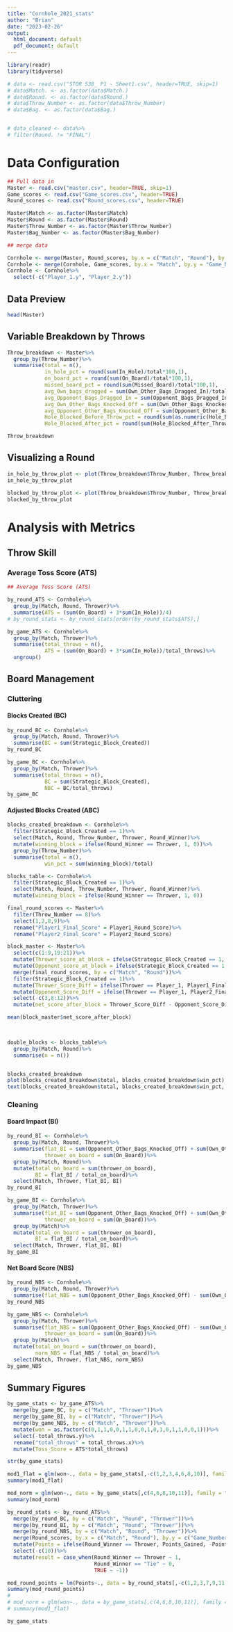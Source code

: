 ```yaml
---
title: "Cornhole_2021_stats"
author: "Brian"
date: "2023-02-26"
output:
  html_document: default
  pdf_document: default
---
```


```r
library(readr)
library(tidyverse)
```


```r
# data <- read.csv("STOR 538_ P1 - Sheet1.csv", header=TRUE, skip=1)
# data$Match. <- as.factor(data$Match.)
# data$Round. <- as.factor(data$Round.)
# data$Throw_Number <- as.factor(data$Throw_Number)
# data$Bag. <- as.factor(data$Bag.)


# data_cleaned <- data%>%
# filter(Round. != "FINAL")
```

# Data Configuration

```r
## Pull data in
Master <- read.csv("master.csv", header=TRUE, skip=1)
Game_scores <- read.csv("Game_scores.csv", header=TRUE)
Round_scores <- read.csv("Round_scores.csv", header=TRUE)

Master$Match <- as.factor(Master$Match)
Master$Round <- as.factor(Master$Round)
Master$Throw_Number <- as.factor(Master$Throw_Number)
Master$Bag_Number <- as.factor(Master$Bag_Number)
```

```r
## merge data

Cornhole <- merge(Master, Round_scores, by.x = c("Match", "Round"), by.y = c("Game_Number", "Round_Number"))
Cornhole <- merge(Cornhole, Game_scores, by.x = "Match", by.y = "Game_Number")
Cornhole <- Cornhole%>%
  select(-c("Player_1.y", "Player_2.y"))
```


## Data Preview

```r
head(Master)
```

## Variable Breakdown by Throws

```r
Throw_breakdown <- Master%>%
  group_by(Throw_Number)%>%
  summarise(total = n(),
            in_hole_pct = round(sum(In_Hole)/total*100,1),
            on_board_pct = round(sum(On_Board)/total*100,1),
            missed_board_pct = round(sum(Missed_Board)/total*100,1),
            avg_Own_bags_dragged = sum(Own_Other_Bags_Dragged_In)/total,
            avg_Opponent_Bags_Dragged_In = sum(Opponent_Bags_Dragged_In)/total,
            avg_Own_Other_Bags_Knocked_Off = sum(Own_Other_Bags_Knocked_Off)/total,
            avg_Opponent_Other_Bags_Knocked_Off = sum(Opponent_Other_Bags_Knocked_Off)/total,
            Hole_Blocked_Before_Throw_pct = round(sum(as.numeric(Hole_Blocked_Before_Throw))/total*100,1),
            Hole_Blocked_After_pct = round(sum(Hole_Blocked_After_Throw)/total*100,1))

Throw_breakdown
```

## Visualizing a Round

```r
in_hole_by_throw_plot <- plot(Throw_breakdown$Throw_Number, Throw_breakdown$in_hole_pct, xlab = "Throw", ylab = "in hole percentage")
in_hole_by_throw_plot
```

```r
blocked_by_throw_plot <- plot(Throw_breakdown$Throw_Number, Throw_breakdown$Hole_Blocked_Before_Throw_pct, xlab = "Throw", ylab = "Hole Blocked For Throw")
blocked_by_throw_plot
```

# Analysis with Metrics


## Throw Skill

### Average Toss Score (ATS)

```r
## Average Toss Score (ATS)

by_round_ATS <- Cornhole%>%
  group_by(Match, Round, Thrower)%>%
  summarise(ATS = (sum(On_Board) + 3*sum(In_Hole))/4)
# by_round_stats <- by_round_stats[order(by_round_stats$ATS),]

by_game_ATS <- Cornhole%>%
  group_by(Match, Thrower)%>%
  summarise(total_throws = n(),
            ATS = (sum(On_Board) + 3*sum(In_Hole))/total_throws)%>%
  ungroup()


```

## Board Management

### Cluttering

#### Blocks Created (BC)

```r
by_round_BC <- Cornhole%>%
  group_by(Match, Round, Thrower)%>%
  summarise(BC = sum(Strategic_Block_Created))
by_round_BC

by_game_BC <- Cornhole%>%
  group_by(Match, Thrower)%>%
  summarise(total_throws = n(),
            BC = sum(Strategic_Block_Created),
            NBC = BC/total_throws)
by_game_BC
```

#### Adjusted Blocks Created (ABC)

```r
blocks_created_breakdown <- Cornhole%>%
  filter(Strategic_Block_Created == 1)%>%
  select(Match, Round, Throw_Number, Thrower, Round_Winner)%>%
  mutate(winning_block = ifelse(Round_Winner == Thrower, 1, 0))%>%
  group_by(Throw_Number)%>%
  summarise(total = n(),
            win_pct = sum(winning_block)/total)

blocks_table <- Cornhole%>%
  filter(Strategic_Block_Created == 1)%>%
  select(Match, Round, Throw_Number, Thrower, Round_Winner)%>%
  mutate(winning_block = ifelse(Round_Winner == Thrower, 1, 0))

final_round_scores <- Master%>%
  filter(Throw_Number == 8)%>%
  select(1,2,8,9)%>%
  rename("Player1_Final_Score" = Player1_Round_Score)%>%
  rename("Player2_Final_Score" = Player2_Round_Score)

block_master <- Master%>%
  select(c(1:9,19:21))%>%
  mutate(Thrower_score_at_block = ifelse(Strategic_Block_Created == 1, ifelse(Thrower == Player_1, Player1_Round_Score, Player2_Round_Score), -1))%>%
  mutate(Opponent_score_at_block = ifelse(Strategic_Block_Created == 1, ifelse(Thrower == Player_1, Player2_Round_Score, Player1_Round_Score), -1))%>%
  merge(final_round_scores, by = c("Match", "Round"))%>%
  filter(Strategic_Block_Created == 1)%>%
  mutate(Thrower_Score_Diff = ifelse(Thrower == Player_1, Player1_Final_Score - Thrower_score_at_block, Player2_Final_Score - Thrower_score_at_block))%>%
  mutate(Opponent_Score_Diff = ifelse(Thrower == Player_1, Player2_Final_Score - Opponent_score_at_block, Player1_Final_Score - Opponent_score_at_block))%>%
  select(-c(3,8:12))%>%
  mutate(net_score_after_block = Thrower_Score_Diff - Opponent_Score_Diff)

mean(block_master$net_score_after_block)

  

double_blocks <- blocks_table%>%
  group_by(Match, Round)%>%
  summarise(n = n())


blocks_created_breakdown
plot(blocks_created_breakdown$total, blocks_created_breakdown$win_pct)
text(blocks_created_breakdown$total, blocks_created_breakdown$win_pct, labels = blocks_created_breakdown$Throw_Number)
```


### Cleaning

#### Board Impact (BI)

```r
by_round_BI <- Cornhole%>%
  group_by(Match, Round, Thrower)%>%
  summarise(flat_BI = sum(Opponent_Other_Bags_Knocked_Off) + sum(Own_Other_Bags_Knocked_Off) + sum(Own_Other_Bags_Dragged_In) + sum(Opponent_Bags_Dragged_In),
            thrower_on_board = sum(On_Board))%>%
  group_by(Match, Round)%>%
  mutate(total_on_board = sum(thrower_on_board), 
         BI = flat_BI / total_on_board)%>%
  select(Match, Thrower, flat_BI, BI)
by_round_BI

by_game_BI <- Cornhole%>%
  group_by(Match, Thrower)%>%
  summarise(flat_BI = sum(Opponent_Other_Bags_Knocked_Off) + sum(Own_Other_Bags_Knocked_Off) + sum(Own_Other_Bags_Dragged_In) + sum(Opponent_Bags_Dragged_In),
            thrower_on_board = sum(On_Board))%>%
  group_by(Match)%>%
  mutate(total_on_board = sum(thrower_on_board), 
         BI = flat_BI / total_on_board)%>%
  select(Match, Thrower, flat_BI, BI)
by_game_BI
```

#### Net Board Score (NBS)


```r
by_round_NBS <- Cornhole%>%
  group_by(Match, Round, Thrower)%>%
  summarise(flat_NBS = sum(Opponent_Other_Bags_Knocked_Off) - sum(Own_Other_Bags_Knocked_Off) + 2*sum(Own_Other_Bags_Dragged_In) - 2*sum(Opponent_Bags_Dragged_In))
by_round_NBS

by_game_NBS <- Cornhole%>%
  group_by(Match, Thrower)%>%
  summarise(flat_NBS = sum(Opponent_Other_Bags_Knocked_Off) - sum(Own_Other_Bags_Knocked_Off) + 2*sum(Own_Other_Bags_Dragged_In) - 2*sum(Opponent_Bags_Dragged_In),
            thrower_on_board = sum(On_Board))%>%
  group_by(Match)%>%
  mutate(total_on_board = sum(thrower_on_board), 
         norm_NBS = flat_NBS / total_on_board)%>%
  select(Match, Thrower, flat_NBS, norm_NBS)
by_game_NBS
```

## Summary Figures

```r
by_game_stats <- by_game_ATS%>%
  merge(by_game_BC, by = c("Match", "Thrower"))%>%
  merge(by_game_BI, by = c("Match", "Thrower"))%>%
  merge(by_game_NBS, by = c("Match", "Thrower"))%>%
  mutate(won = as.factor(c(0,1,1,0,0,1,1,0,0,1,0,1,0,1,1,0,0,1)))%>%
  select(-total_throws.y)%>%
  rename("total_throws" = total_throws.x)%>%
  mutate(Toss_Score = ATS*total_throws)

str(by_game_stats)

mod1_flat = glm(won~., data = by_game_stats[,-c(1,2,3,4,6,8,10)], family = "binomial")
summary(mod1_flat)

mod_norm = glm(won~., data = by_game_stats[,c(4,6,8,10,11)], family = "binomial")
summary(mod_norm)
```

```r
by_round_stats <- by_round_ATS%>%
  merge(by_round_BC, by = c("Match", "Round", "Thrower"))%>%
  merge(by_round_BI, by = c("Match", "Round", "Thrower"))%>%
  merge(by_round_NBS, by = c("Match", "Round", "Thrower"))%>%
  merge(Round_scores, by.x = c("Match", "Round"), by.y = c("Game_Number", "Round_Number"))%>%
  mutate(Points = ifelse(Round_Winner == Thrower, Points_Gained, -Points_Gained))%>%
  select(-c(10))%>%
  mutate(result = case_when(Round_Winner == Thrower ~ 1,
                            Round_Winner == "Tie" ~ 0,
                            TRUE ~ -1))

mod_round_points = lm(Points~., data = by_round_stats[,-c(1,2,3,7,9,11)])
summary(mod_round_points)
# 
# mod_norm = glm(won~., data = by_game_stats[,c(4,6,8,10,11)], family = "binomial")
# summary(mod1_flat)
```

```r
by_game_stats
```


